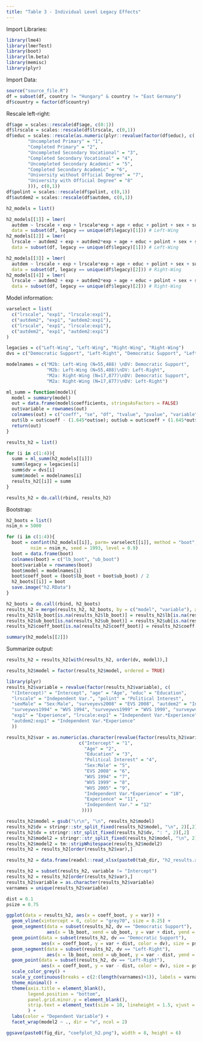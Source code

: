 ```yaml
---
title: "Table 3 - Individual Level Legacy Effects"
---
```


Import Libraries:
```r
library(lme4)
library(lmerTest)
library(boot)
library(lm.beta)
library(memisc)
library(plyr)
```

Import Data:
```r
source("source_file.R")
df = subset(df, country != "Hungary" & country != "East Germany")
df$country = factor(df$country)
```

Rescale left-right:
```r
df$age = scales::rescale(df$age, c(0:1))
df$lrscale = scales::rescale(df$lrscale, c(0,1))
df$educ = scales::rescale(as.numeric(plyr::revalue(factor(df$educ), c(
        "Uncompleted Primary" = "1",
        "Completed Primary" = "2", 
        "Uncompleted Secondary Vocational" = "3",
        "Completed Secondary Vocational" = "4",
        "Uncompleted Secondary Academic" = "5",
        "Completed Secondary Academic" = "6",
        "University without Official Degree" = "7", 
        "University with Official Degree" = "8"
        ))), c(0,1))
df$polint = scales::rescale(df$polint, c(0,1))
df$autdem2 = scales::rescale(df$autdem, c(0,1))
```

```r
h2_models = list()

h2_models[[1]] = lmer(
  autdem ~ lrscale + exp + lrscale*exp + age + educ + polint + sex + survey + (1 | country), 
  data = subset(df, legacy == unique(df$legacy)[1])) # Left-Wing
h2_models[[2]] = lmer(
  lrscale ~ autdem2 + exp + autdem2*exp + age + educ + polint + sex + survey + (1 | country), 
  data = subset(df, legacy == unique(df$legacy)[1])) # Left-Wing

h2_models[[3]] = lmer(
  autdem ~ lrscale + exp + lrscale*exp + age + educ + polint + sex + survey + (1 | country), 
  data = subset(df, legacy == unique(df$legacy)[2])) # Right-Wing
h2_models[[4]] = lmer(
  lrscale ~ autdem2 + exp + autdem2*exp + age + educ + polint + sex + survey + (1 | country), 
  data = subset(df, legacy == unique(df$legacy)[2])) # Right-Wing
```

Model information:
```r
varselect = list(
  c("lrscale", "exp1", "lrscale:exp1"),
  c("autdem2", "exp1", "autdem2:exp1"), 
  c("lrscale", "exp1", "lrscale:exp1"),
  c("autdem2", "exp1", "autdem2:exp1")
)

legacies = c("Left-Wing", "Left-Wing", "Right-Wing", "Right-Wing")
dvs = c("Democratic Support", "Left-Right", "Democratic Support", "Left-Right")

modelnames = c("M2b: Left-Wing (N=55,488) \nDV: Democratic Support", 
               "M2b: Left-Wing (N=55,488)\nDV: Left-Right", 
               "M2a: Right-Wing (N=17,877)\nDV: Democratic Support", 
               "M2a: Right-Wing (N=17,877)\nDV: Left-Right")
```

```r
ml_summ = function(model){
  model = summary(model)
  out = data.frame(model$coefficients, stringsAsFactors = FALSE)
  out$variable = rownames(out)
  colnames(out) = c("coeff", "se", "df", "tvalue", "pvalue", "variable")
  out$lb = out$coeff - (1.645*out$se); out$ub = out$coeff + (1.645*out$se)
  return(out)
}

results_h2 = list()

for (i in c(1:4)){
  summ = ml_summ(h2_models[[i]])
  summ$legacy = legacies[i]
  summ$dv = dvs[i]
  summ$model = modelnames[i]
  results_h2[[i]] = summ
}

results_h2 = do.call(rbind, results_h2)
```

Bootstrap: 
```r
h2_boots = list()
nsim_n = 5000

for (i in c(1:4)){
  boot = confint(h2_models[[i]], parm= varselect[[i]], method = "boot", 
         nsim = nsim_n, seed = 1993, level = 0.9)
  boot = data.frame(boot)
  colnames(boot) = c("lb_boot", "ub_boot")
  boot$variable = rownames(boot)
  boot$model = modelnames[i]
  boot$coeff_boot = (boot$lb_boot + boot$ub_boot) / 2
  h2_boots[[i]] = boot
  save.image("h2.RData")
}

h2_boots = do.call(rbind, h2_boots)
results_h2 = merge(results_h2, h2_boots, by = c("model", "variable"), all = TRUE)
results_h2$lb_boot[is.na(results_h2$lb_boot)] = results_h2$lb[is.na(results_h2$lb_boot)]
results_h2$ub_boot[is.na(results_h2$ub_boot)] = results_h2$ub[is.na(results_h2$ub_boot)]
results_h2$coeff_boot[is.na(results_h2$coeff_boot)] = results_h2$coeff[is.na(results_h2$coeff_boot)]

summary(h2_models[[2]])
```

Summarize output:
```r
results_h2 = results_h2[with(results_h2, order(dv, model)),]

results_h2$model = factor(results_h2$model, ordered = TRUE)

library(plyr)
results_h2$variable = revalue(factor(results_h2$variable), c(
  "(Intercept)" = "Intercept", "age" = "Age", "educ" = "Education", 
  "lrscale" = "Independent Var.", "polint" = "Political Interest", 
  "sexMale" = "Sex:Male", "surveyevs2008" = "EVS 2008", "autdem2" = "Independent Var.",
  "surveywvs1994" = "WVS 1994", "surveywvs1999" = "WVS 1999", "surveywvs2005" = "WVS 2005", 
  "exp1" = "Experience", "lrscale:exp1" = "Independent Var.*Experience", 
  "autdem2:exp1" = "Independent Var.*Experience"
  ))

results_h2$var = as.numeric(as.character(revalue(factor(results_h2$variable),
                           c("Intercept" = "1", 
                             "Age" = "2", 
                             "Education" = "3", 
                             "Political Interest" = "4", 
                             "Sex:Male" = "5", 
                             "EVS 2008" = "6", 
                             "WVS 1994" = "7", 
                             "WVS 1999" = "8", 
                             "WVS 2005" = "9",
                             "Independent Var.*Experience" = "10", 
                             "Experience" = "11", 
                             "Independent Var." = "12"
                            ))))

results_h2$model = gsub("\r\n", "\n", results_h2$model)
results_h2$dv = stringr::str_split_fixed(results_h2$model, "\n", 2)[,2]
results_h2$dv = stringr::str_split_fixed(results_h2$dv, ": ", 2)[,2]
results_h2$model2 = stringr::str_split_fixed(results_h2$model, "\n", 2)[,1]
results_h2$model2 = tm::stripWhitespace(results_h2$model2)
results_h2 = results_h2[order(results_h2$var),]
```

```r
results_h2 = data.frame(readxl::read_xlsx(paste0(tab_dir, "h2_results.xlsx")))

results_h2 = subset(results_h2, variable != "Intercept")
results_h2 = results_h2[order(results_h2$var),]
results_h2$variable = as.character(results_h2$variable)
varnames = unique(results_h2$variable)

dist = 0.1
psize = 0.75

ggplot(data = results_h2, aes(x = coeff_boot, y = var)) + 
  geom_vline(xintercept = 0, color = "grey70", size = 0.25) +
  geom_segment(data = subset(results_h2, dv == "Democratic Support"),
               aes(x = lb_boot, xend = ub_boot, y = var + dist, yend = var + dist, color = dv)) + 
  geom_point(data = subset(results_h2, dv == "Democratic Support"), 
             aes(x = coeff_boot, y = var + dist, color = dv), size = psize) + 
  geom_segment(data = subset(results_h2, dv == "Left-Right"),
               aes(x = lb_boot, xend = ub_boot, y = var - dist, yend = var - dist, color = dv)) + 
  geom_point(data = subset(results_h2, dv == "Left-Right"), 
             aes(x = coeff_boot, y = var - dist, color = dv), size = psize) + 
  scale_color_grey() + 
  scale_y_continuous(breaks = c(2:(length(varnames)+1)), labels = varnames) + 
  theme_minimal() + 
  theme(axis.title = element_blank(), 
        legend.position = "bottom",
        panel.grid.minor.y = element_blank(), 
        strip.text = element_text(size = 10, lineheight = 1.5, vjust = 1) 
        ) +
  labs(color = "Dependent Variable") + 
  facet_wrap(model2 ~ ., dir = "v", ncol = 2)

ggsave(paste0(fig_dir, "coefplot_h2.png"), width = 8, height = 6)
```

